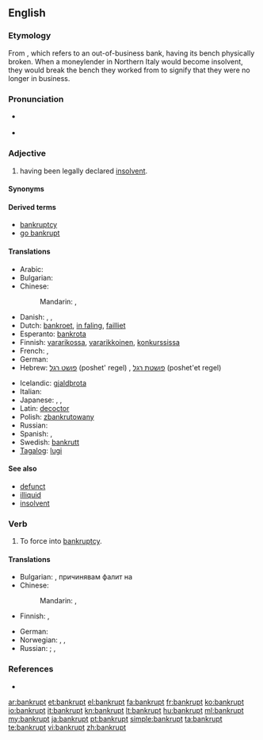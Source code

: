 ==English==

===Etymology===
From {{etyl|it}} {{term||lang=it|banca rotta}}, which refers to an out-of-business bank, having its bench physically broken. When a moneylender in Northern Italy would become insolvent, they would break the bench they worked from to signify that they were no longer in business.

===Pronunciation===
* {{a|UK}} {{IPA|/ˈbæŋ.kɹəpt/|/ˈbæŋ.kɹʌpt/}}
* {{a|US}} {{IPA|/ˈbæŋk.ɹəpt/|/ˈbæŋk.ɹʌpt/}}

===Adjective===
{{en-adj}}

# having been legally declared [[insolvent]].

====Synonyms====
{{ws_refer|poor|impoverished}}

====Derived terms====
* [[bankruptcy]]
* [[go bankrupt]]

====Translations====
{{trans-top|having been legally declared [[insolvent]]}}
* Arabic: {{t|ar|مفلس|tr=múflis}}
* Bulgarian: {{t+|bg|банкрут|tr=bankrut}}
* Chinese:
*: Mandarin: {{t-|cmn|破產|alt=破產著|sc=Hani}}, {{t-|cmn|破产|alt=破产着|tr=pòchǎnzhe|sc=Hani}}
* Danish: {{t|da|bankerot}}, {{t|da|fallit}}, {{t-|da|konkurs}}
* Dutch: [[bankroet]], [[in faling]], [[failliet]]
* Esperanto: [[bankrota]]
* Finnish: [[vararikko|vararikossa]], [[vararikkoinen]], [[konkurssi|konkurssissa]]
* French: {{t+|fr|faillite|alt=en faillite}}, {{t+|fr|failli}}
* German: {{t+|de|bankrott}}
* Hebrew: [[פושט רגל]] (poshet' regel) {{m}}, [[פושטת רגל]] (poshet'et regel) {{f}}
{{trans-mid}}
* Icelandic: [[gjaldþrota]]
* Italian: {{t+|it|fallito}}
* Japanese: {{t|ja|破産|alt=破産した|tr=はさんした, hasan-shita}}, {{t-|ja|倒産|alt=倒産した|tr=とうさんした, tōsan-shita}}, {{t|ja|破綻|alt=破綻した|tr=はたんした, hatan-shita}}
* Latin: [[decoctor]]
* Polish: [[zbankrutowany]] {{m}}
* Russian: {{t+|ru|банкрот|tr=bankrót}}
* Spanish: {{t-|es|quebrado}}, {{t-|es|arruinado}}
* Swedish: [[bankrutt]]
* [[Tagalog]]: [[lugi]]
{{trans-bottom}}

====See also====
* [[defunct]]
* [[illiquid]]
* [[insolvent]]

===Verb===
{{en-verb|bankrupts|bankrupting|bankrupted|bankrupted}}

# {{transitive}} To force into [[bankruptcy]].

====Translations====
{{trans-top|force into bankruptcy}}
* Bulgarian: {{t|bg|разорявам}}, причинявам фалит на
* Chinese:
*: Mandarin: {{t-|cmn|破產|sc=Hani}}, {{t-|cmn|破产|tr=pòchǎn|sc=Hani}}
* Finnish: {{t+|fi|pakottaa}} {{t+|fi|konkurssi|alt=konkurssiin}}, {{t+|fi|saattaa}} {{t+|fi|konkurssi|alt=konkurssiin}}
{{trans-mid}}
* German: {{l|de|in}} {{l|de|den}} {{l|de|Konkurs}} {{t+|de|treiben}}
* Norwegian: {{t-|no|konkurs}}, {{t|no|bankerott}}, {{t-|no|insolvent}}
* Russian: {{t|ru|обанкротить|tr=obankrótit'}} {{pf}}; {{t|ru|разорять|tr=razor'át'}} {{impf}}, {{t|ru|разорить|tr=razorít'}} {{pf}}
{{trans-bottom}}

===References===
*{{R:BBS}}

[[ar:bankrupt]]
[[et:bankrupt]]
[[el:bankrupt]]
[[fa:bankrupt]]
[[fr:bankrupt]]
[[ko:bankrupt]]
[[io:bankrupt]]
[[it:bankrupt]]
[[kn:bankrupt]]
[[lt:bankrupt]]
[[hu:bankrupt]]
[[ml:bankrupt]]
[[my:bankrupt]]
[[ja:bankrupt]]
[[pt:bankrupt]]
[[simple:bankrupt]]
[[ta:bankrupt]]
[[te:bankrupt]]
[[vi:bankrupt]]
[[zh:bankrupt]]